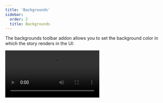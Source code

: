 ```yaml
---
title: 'Backgrounds'
sidebar:
  order: 2
  title: Backgrounds
---
```


The backgrounds toolbar addon allows you to set the background color in which the story renders in the UI:

<Video src="../_assets/essentials/addon-backgrounds-optimized.mp4" />

## Configuration

By default, the backgrounds toolbar includes a light and dark background.

But you're not restricted to these backgrounds, you can configure your own set of colors with the `parameters.backgrounds` [parameter](../writing-stories/parameters.mdx) in your [`.storybook/preview.js`](../configure/index.mdx#configure-story-rendering):

{/* prettier-ignore-start */}

<CodeSnippets path="storybook-preview-configure-background-colors.md" />

{/* prettier-ignore-end */}

If you define the `default` property, the addon will apply it to all stories. Otherwise, it's only listed as an available color.

### Extending the configuration

You can also define backgrounds per-component or per-story basis through [parameter inheritance](../writing-stories/parameters.mdx#component-parameters):

{/* prettier-ignore-start */}

<CodeSnippets path="storybook-addon-backgrounds-configure-backgrounds.md" />

{/* prettier-ignore-end */}

You can also override a single key on the `backgrounds` parameter:

{/* prettier-ignore-start */}

<CodeSnippets path="storybook-addon-backgrounds-override-background-color.md" usesCsf3 csf2Path="essentials/backgrounds#snippet-storybook-addon-backgrounds-override-background-color" />

{/* prettier-ignore-end */}

### Disable backgrounds

If you want to disable backgrounds in a story, you can do so by setting the `backgrounds` parameter like so:

{/* prettier-ignore-start */}

<CodeSnippets path="storybook-addon-backgrounds-disable-backgrounds.md" usesCsf3 csf2Path="essentials/backgrounds#snippet-storybook-addon-backgrounds-disable-backgrounds" />

{/* prettier-ignore-end */}

### Grid

Backgrounds toolbar also includes a Grid selector. This way, you can quickly see if your components are aligned.

You don't need additional configuration to get started. But its properties are fully customizable, if you don't supply any value to any of its properties, they'll default to the following values:

{/* prettier-ignore-start */}

<CodeSnippets path="storybook-addon-backgrounds-configure-grid.md" />

{/* prettier-ignore-end */}

## Setting value

You can set the background color in the toolbar by clicking on the color you want to use.

If you want to enforce a story to use a specific background color, you can do so by setting the `backgrounds` global in the story:

## Overriding backgrounds with globals

By default, the Backgrounds addon enables you to change the background color applied to a story by selecting from the list of predefined background colors in the toolbar. If you need, you can opt into the globals API to configure backgrounds to ensure that a story always uses a specific background color regardless of the existing configuration.

To enable it, you'll need to include the [`backgroundsStoryGlobals`](../api/main-config/main-config-features.mdx#backgroundsstoryglobals) option in your Storybook configuration (i.e., [`.storybook/main.js|ts`](../configure/index.mdx#configure-your-storybook-project)) and adjust your stories to use this API.

{/* prettier-ignore-start */}

<CodeSnippets path="storybook-addon-backgrounds-global-api.md" usesCsf3 />

{/* prettier-ignore-end */}

## API

### Parameters

This addon contributes the following [parameters](../writing-stories/parameters.mdx) to Storybook, under the `backgrounds` namespace:

#### `options`

Type: `Record<string, { name: string; value: string }>`

#### `disabled`

Type: `boolean`

Disable this addon's behavior. If you wish to disable this addon for the entire Storybook, you should do so when registering `addon-essentials`. See the [essential addon's docs](../essentials/index.mdx#disabling-addons) for more information.

This parameter is most useful to allow overriding at more specific levels. For example, if this parameter is set to `true` at the project level, it could then be re-enabled by setting it to `false` at the meta (component) or story level.

#### `grid`

Type:

```ts
{
  cellAmount?: number;
  cellSize?: number;
  disable?: boolean;
  offsetX?: number;
  offsetY?: number;
  opacity?: number;
}
```

##### `grid.cellAmount`

Type: `number`

Default: `5`

Specify the size of the minor grid lines.

##### `grid.cellSize`

Type: `number`

Default: `20`

Specify the size of the major grid lines.

##### `grid.disable`

Type: `boolean`

Disable the grid.

##### `grid.offsetX`

Type: `number`

Default: `0` if [story layout](../api/parameters.mdx#layout) is `'fullscreen'`; `16` if story layout is `'padded'`

Horizontal offset of the grid.

##### `grid.offsetY`

Type: `number`

Default: `0` if [story layout](../api/parameters.mdx#layout) is `'fullscreen'`; `16` if story layout is `'padded'`

Vertical offset of the grid.

##### `grid.opacity`

Type: `number`

Default: `0.5`

Opacity of the grid lines.

#### `values`

Type: `{ name: string; value: string }[]`

Available background colors. See above for a [usage example](#configuration).
